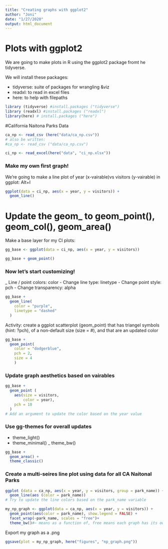 ```yaml
---
title: "Creating graphs with ggplot2"
author: "Joni"
date: "1/27/2020"
output: html_document
---
```


# Plots with ggplot2

We are going to make plots in R using the ggplot2 package fromt he tidyverse.

We will install these packages:

- tidyverse: suite of packages for wrangling &viz
- readxl: to read in excel files 
- here: to help with filepaths

```r
library (tidyverse) #install.packages ("tidyverse")
library (readxl) #install.packages ("readxl")
library(here) # install.packages ("here")
```

#California Naitona Parks Data
```r

ca_np <- read_csv (here("data/ca_np.csv"))
# also be written:
#ca_np <- read_csv ("data/ca_np.csv")

ci_np <- read_excel(here("data", "ci_np.xlsx"))
```
### Make my own first graph!

We're going to make a line plot of year (x-vairable)vs visitors (y-vairable) in ggplot:
Alt+I
```r

ggplot(data = ci_np, aes(x = year, y = visitors)) + 
  geom_line()

```

# Update the geom_ to geom_point(), geom_col(), geom_area()


Make a base layer for my CI plots:
```r
gg_base <- ggplot(data = ci_np, aes(x = year, y = visitors))

gg_base + geom_point()

```

### Now let's start customizing!

_ Line / point colors: color
- Change line type: linetype
- Change point style: pch
- Change transparency: alpha

```r
gg_base + 
  geom_line(
    color = "purple",
    linetype = "dashed"
  )


```

Activity: create a ggplot scatterplot (geom_point) that has triangel symbols (hint: ?pch), of a non-default size (size = #), and that are an updated color

```r
gg_base +
  geom_point( 
    color = "dodgerblue",
    pch = 2,
    size = 4
    )

```

### Update graph aesthetics based on vairables

```r
gg_base +
  geom_point (
    aes(size = visitors,
        color = year), 
    pch = 10
  )
# Add an argument to update the color based on the year value  
```

### Use gg-themes for overall updates

- theme_light()
- theme_minimal()
_ theme_bw()


```r
gg_base +
  geom_area() +
  theme_classic()
```


### Create a multi-seires line plot using data for all CA Naitonal Parks

```r
ggplot (data = ca_np, aes(x = year, y = visitors, group = park_name)) +
  geom_line(aes (color = park_name))
# Try to update the line colors based on the park_name variable
```

```r
my_np_graph <- ggplot(data = ca_np, aes(x = year, y = visitors)) +
  geom_point(aes(color = park_name), show.legend = FALSE) +
  facet_wrap(~park_name, scales = "free")+
  theme_bw()#~ means as a function of, free means each graph has its own scale
```
Export my graph as a .png
```r
ggsave(plot = my_np_graph, here("figures", "np_graph.png"))
```

